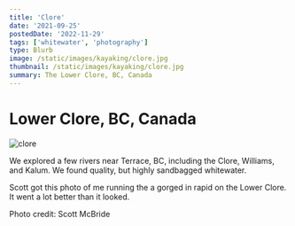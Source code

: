 ```yaml
---
title: 'Clore'
date: '2021-09-25'
postedDate: '2022-11-29'
tags: ['whitewater', 'photography']
type: Blurb
image: /static/images/kayaking/clore.jpg
thumbnail: /static/images/kayaking/clore.jpg
summary: The Lower Clore, BC, Canada
---
```


# Lower Clore, BC, Canada

![clore](/static/images/kayaking/clore.jpg)

We explored a few rivers near Terrace, BC, including the Clore, Williams, and Kalum. We found quality, but highly sandbagged whitewater.

Scott got this photo of me running the a gorged in rapid on the Lower Clore. It went a lot better than it looked.

Photo credit: Scott McBride
